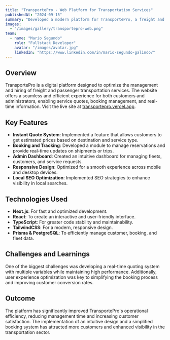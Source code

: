 ```yaml
---
title: "TransportePro - Web Platform for Transportation Services"
publishedAt: "2024-09-15"
summary: "Developed a modern platform for TransportePro, a freight and passenger transportation company, providing an optimized experience for both customers and administrators using Next.js and TypeScript."
images:
  - "/images/gallery/transportepro-web.png"
team:
  - name: "Mario Segundo"
    role: "Fullstack Developer"
    avatar: "/images/avatar.jpg"
    linkedIn: "https://www.linkedin.com/in/mario-segundo-galindo/"
---
```


## Overview

TransportePro is a digital platform designed to optimize the management and hiring of freight and passenger transportation services. The website offers a seamless and efficient experience for both customers and administrators, enabling service quotes, booking management, and real-time information. Visit the live site at [transportepro.vercel.app](https://transportepro.vercel.app).

## Key Features

- **Instant Quote System**: Implemented a feature that allows customers to get estimated prices based on destination and service type.  
- **Booking and Tracking**: Developed a module to manage reservations and provide real-time updates on shipments or trips.  
- **Admin Dashboard**: Created an intuitive dashboard for managing fleets, customers, and service requests.  
- **Responsive Design**: Optimized for a smooth experience across mobile and desktop devices.  
- **Local SEO Optimization**: Implemented SEO strategies to enhance visibility in local searches.  

## Technologies Used

- **Next.js**: For fast and optimized development.  
- **React**: To create an interactive and user-friendly interface.  
- **TypeScript**: For greater code stability and maintainability.  
- **TailwindCSS**: For a modern, responsive design.  
- **Prisma & PostgreSQL**: To efficiently manage customer, booking, and fleet data.  

## Challenges and Learnings

One of the biggest challenges was developing a real-time quoting system with multiple variables while maintaining high performance. Additionally, user experience optimization was key to simplifying the booking process and improving customer conversion rates.

## Outcome

The platform has significantly improved TransportePro's operational efficiency, reducing management time and increasing customer satisfaction. The implementation of an intuitive design and a simplified booking system has attracted more customers and enhanced visibility in the transportation sector.